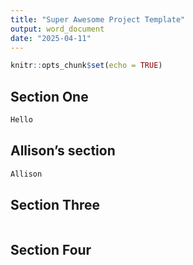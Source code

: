 ```yaml
---
title: "Super Awesome Project Template"
output: word_document
date: "2025-04-11"
---
```


```r
knitr::opts_chunk$set(echo = TRUE)
```

## Section One

```r
Hello
```


## Allison's section 

```r
Allison 
```

## Section Three

```r

```



## Section Four

```r

```